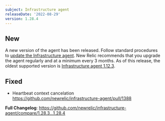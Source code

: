 ```yaml
---
subject: Infrastructure agent
releaseDate: '2022-08-29'
version: 1.28.4
---
```


## New
A new version of the agent has been released. Follow standard procedures to [update the Infrastructure agent](https://docs.newrelic.com/docs/infrastructure/install-configure-manage-infrastructure/update-or-uninstall/update-infrastructure-agent).
New Relic recommends that you upgrade the agent regularly and at a minimum every 3 months. As of this release, the oldest supported version is [Infrastructure agent 1.12.3](https://docs.newrelic.com/docs/release-notes/infrastructure-release-notes/infrastructure-agent-release-notes/new-relic-infrastructure-agent-1123).

## Fixed

* Heartbeat context cancelation https://github.com/newrelic/infrastructure-agent/pull/1388


**Full Changelog**: https://github.com/newrelic/infrastructure-agent/compare/1.28.3...1.28.4
